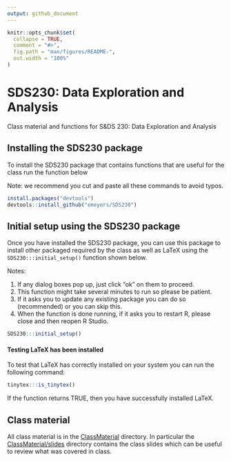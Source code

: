 ```yaml
---
output: github_document
---
```


<!-- README.md is generated from README.Rmd. Please edit that file -->

```r
knitr::opts_chunk$set(
  collapse = TRUE,
  comment = "#>",
  fig.path = "man/figures/README-",
  out.width = "100%"
)
```
# SDS230: Data Exploration and Analysis

<!-- badges: start -->
<!-- badges: end -->


Class material and functions for S&DS 230: Data Exploration and Analysis


## Installing the SDS230 package

To install the SDS230 package that contains functions that are useful for the
class run the function below 

Note: we recommend you cut and paste all these commands to avoid typos.


```r
install.packages("devtools")
devtools::install_github("emeyers/SDS230")
```


## Initial setup using the SDS230 package

Once you have installed the SDS230 package, you can use this package to install other packaged required by the class as well as LaTeX using the `SDS230:::initial_setup()` function shown below. 

Notes: 

  1. If any dialog boxes pop up, just click "ok" on them to proceed. 
  2. This function might take several minutes to run so please be patient. 
  3. If it asks you to update any existing package you can do so (recommended) or you can skip this.
  4. When the function is done running, if it asks you to restart R, please close and then reopen R Studio. 

```r
SDS230:::initial_setup()
```


#### Testing LaTeX has been installed 

To test that LaTeX has correctly installed on your system you can run the following command: 

```r
tinytex:::is_tinytex()
```

If the function returns TRUE, then you have successfully installed LaTeX. 



## Class material

All class material is in the
[ClassMaterial](https://github.com/emeyers/SDS230/tree/master/ClassMaterial)
directory. In particular the
[ClassMaterial/slides](https://github.com/emeyers/SDS230/tree/master/ClassMaterial/slides)
directory contains the class slides which can be useful to review what was
covered in class.



